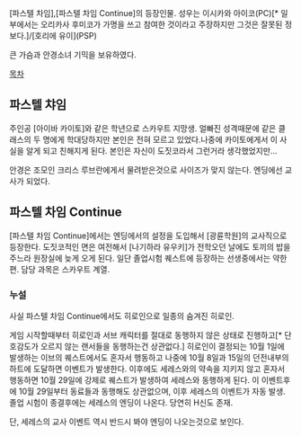 [파스텔 차임],[파스텔 차임 Continue]의 등장인물. 성우는 이시카와 아이코(PC)[* 일부에서는 오리카사 후미코가 가명을 쓰고 참여한 것이라고 주장하지만 그것은 잘못된 정보다.]/[호리에 유이](PSP)

큰 가슴과 안경소녀 기믹을 보유하였다.

[[목차]]
== 파스텔 챠임 ==
주인공 [아이바 카이토]와 같은 학년으로 스카우트 지망생.
얼빠진 성격때문에 같은 클래스의 두 명에게 학대당하지만 본인은 전혀 모르고 있었다.나중에 카이토에게서 이 사실을 알게 되고 친해지게 된다. 본인은 자신이 도짓코라서 그런거라 생각했었지만...

안경은 조모인 크리스 루브란에게서 물려받은것으로 사이즈가 맞지 않는다. 엔딩에선 교사가 되었다.

== 파스텔 차임 Continue ==
[파스텔 차임 Continue]에서는 엔딩에서의 설정을 도입해서 [광륜학원]의 교사직으로 등장한다. 도짓코적인 면은 여전해서 [나기하라 유우키]가 전학오던 날에도 토끼의 밥을 주느라 원장실에 늦게 오게 된다. 일단 졸업시험 퀘스트에 등장하는 선생중에서는 약한편. 담당 과목은 스카우트 계열.

=== 누설 ===
사실 파스텔 차임 Continue에서도 히로인으로 일종의 숨겨진 히로인.

게임 시작할때부터 히로인과 서브 캐릭터를 절대로 동행하지 않은 상태로 진행하고[* 단 호감도가 오르지 않는 랜서들을 동행하는건 상관없다.] 히로인이 결정되는 10월 1일에 발생하는 이브의 퀘스트에서도 혼자서 행동하고 나중에 10월 8일과 15일의 던전내부의 하트에 도달하면 이벤트가 발생한다. 이후에도 세레스와의 약속을 지키지 않고 혼자서 행동하면 10월 29일에 강제로 퀘스트가 발생하여 세레스와 동행하게 된다. 이 이벤트후에 10월 29일부터 동료들과 동행해도 상관없으며, 이후 세레스의 이벤트가 자동 발생.졸업 시험이 종결후에는 세레스의 엔딩이 나온다. 당연히 H신도 존재.

단, 세레스의 교사 이벤트 역시 반드시 봐야 엔딩이 나오는것으로 보인다.
